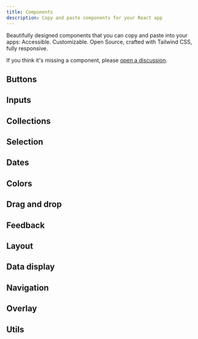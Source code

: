 ```yaml
---
title: Components
description: Copy and paste components for your React app
---
```


Beautifully designed components that you can copy and paste into your apps: Accessible. Customizable. Open Source, crafted with Tailwind CSS, fully responsive.

If you think it's missing a component, please [open a discussion](https://github.com/mehdibha/rcopy/discussions/new?category=requests).

## Buttons

<DocsList name="components/buttons" />

## Inputs

<DocsList name="components/inputs" />

## Collections

<DocsList name="components/collections" />

## Selection

<DocsList name="components/selection" />

## Dates

<DocsList name="components/dates" />

## Colors

<DocsList name="components/colors" />

## Drag and drop

<DocsList name="components/drag-and-drop" />

## Feedback

<DocsList name="components/feedback" />

## Layout

<DocsList name="components/layout" />

## Data display

<DocsList name="components/data-display" />

## Navigation

<DocsList name="components/navigation" />

## Overlay

<DocsList name="components/overlay" />

## Utils

<DocsList name="components/utils" />
